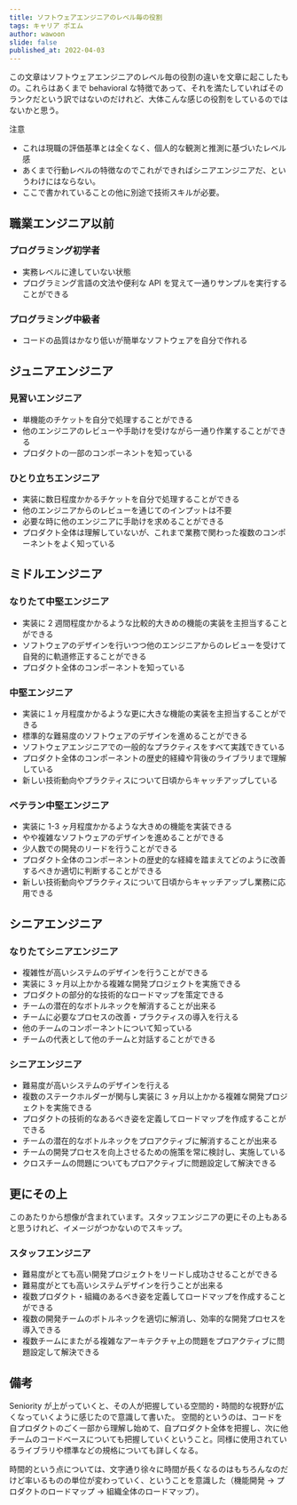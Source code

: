 ```yaml
---
title: ソフトウェアエンジニアのレベル毎の役割
tags: キャリア ポエム
author: wawoon
slide: false
published_at: 2022-04-03
---
```


この文章はソフトウェアエンジニアのレベル毎の役割の違いを文章に起こしたもの。これらはあくまで behavioral な特徴であって、それを満たしていればそのランクだという訳ではないのだけれど、大体こんな感じの役割をしているのではないかと思う。

注意

- これは現職の評価基準とは全くなく、個人的な観測と推測に基づいたレベル感
- あくまで行動レベルの特徴なのでこれができればシニアエンジニアだ、というわけにはならない。
- ここで書かれていることの他に別途で技術スキルが必要。

## 職業エンジニア以前

### プログラミング初学者

- 実務レベルに達していない状態
- プログラミング言語の文法や便利な API を覚えて一通りサンプルを実行することができる

### プログラミング中級者

- コードの品質はかなり低いが簡単なソフトウェアを自分で作れる

## ジュニアエンジニア

### 見習いエンジニア

- 単機能のチケットを自分で処理することができる
- 他のエンジニアのレビューや手助けを受けながら一通り作業することができる
- プロダクトの一部のコンポーネントを知っている

### ひとり立ちエンジニア

- 実装に数日程度かかるチケットを自分で処理することができる
- 他のエンジニアからのレビューを通じてのインプットは不要
- 必要な時に他のエンジニアに手助けを求めることができる
- プロダクト全体は理解していないが、これまで業務で関わった複数のコンポーネントをよく知っている

## ミドルエンジニア

### なりたて中堅エンジニア

- 実装に 2 週間程度かかるような比較的大きめの機能の実装を主担当することができる
- ソフトウェアのデザインを行いつつ他のエンジニアからのレビューを受けて自発的に軌道修正することができる
- プロダクト全体のコンポーネントを知っている

### 中堅エンジニア

- 実装に１ヶ月程度かかるような更に大きな機能の実装を主担当することができる
- 標準的な難易度のソフトウェアのデザインを進めることができる
- ソフトウェアエンジニアでの一般的なプラクティスをすべて実践できている
- プロダクト全体のコンポーネントの歴史的経緯や背後のライブラリまで理解している
- 新しい技術動向やプラクティスについて日頃からキャッチアップしている

### ベテラン中堅エンジニア

- 実装に 1-3 ヶ月程度かかるような大きめの機能を実装できる
- やや複雑なソフトウェアのデザインを進めることができる
- 少人数での開発のリードを行うことができる
- プロダクト全体のコンポーネントの歴史的な経緯を踏まえてどのように改善するべきか適切に判断することができる
- 新しい技術動向やプラクティスについて日頃からキャッチアップし業務に応用できる

## シニアエンジニア

### なりたてシニアエンジニア

- 複雑性が高いシステムのデザインを行うことができる
- 実装に 3 ヶ月以上かかる複雑な開発プロジェクトを実施できる
- プロダクトの部分的な技術的なロードマップを策定できる
- チームの潜在的なボトルネックを解消することが出来る
- チームに必要なプロセスの改善・プラクティスの導入を行える
- 他のチームのコンポーネントについて知っている
- チームの代表として他のチームと対話することができる

### シニアエンジニア

- 難易度が高いシステムのデザインを行える
- 複数のステークホルダーが関与し実装に 3 ヶ月以上かかる複雑な開発プロジェクトを実施できる
- プロダクトの技術的なあるべき姿を定義してロードマップを作成することができる
- チームの潜在的なボトルネックをプロアクティブに解消することが出来る
- チームの開発プロセスを向上させるための施策を常に検討し、実施している
- クロスチームの問題についてもプロアクティブに問題設定して解決できる

## 更にその上

このあたりから想像が含まれています。スタッフエンジニアの更にその上もあると思うけれど、イメージがつかないのでスキップ。

### スタッフエンジニア

- 難易度がとても高い開発プロジェクトをリードし成功させることができる
- 難易度がとても高いシステムデザインを行うことが出来る
- 複数プロダクト・組織のあるべき姿を定義してロードマップを作成することができる
- 複数の開発チームのボトルネックを適切に解消し、効率的な開発プロセスを導入できる
- 複数チームにまたがる複雑なアーキテクチャ上の問題をプロアクティブに問題設定して解決できる

## 備考

Seniority が上がっていくと、その人が把握している空間的・時間的な視野が広くなっていくように感じたので意識して書いた。
空間的というのは、コードを自プロダクトのごく一部から理解し始めて、自プロダクト全体を把握し、次に他チームのコードベースについても把握していくということ。同様に使用されているライブラリや標準などの規格についても詳しくなる。

時間的という点については、文字通り徐々に時間が長くなるのはもちろんなのだけど率いるものの単位が変わっていく、ということを意識した（機能開発 → プロダクトのロードマップ → 組織全体のロードマップ）。
